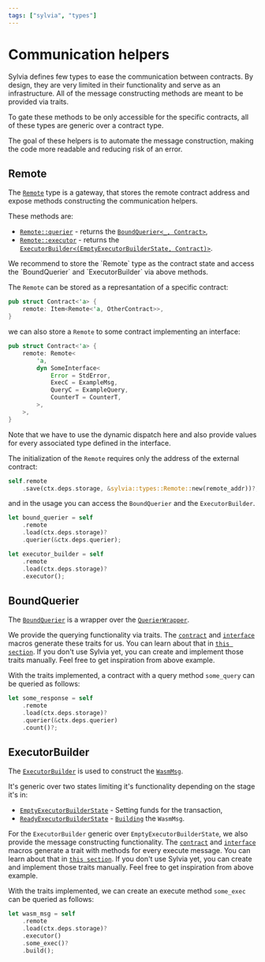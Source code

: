 ```yaml
---
tags: ["sylvia", "types"]
---
```



# Communication helpers

Sylvia defines few types to ease the communication between contracts. By design, they are very
limited in their functionality and serve as an infrastructure. All of the message constructing
methods are meant to be provided via traits.

To gate these methods to be only accessible for the specific contracts, all of these types are
generic over a contract type.

<Callout>
  The goal of these helpers is to automate the message construction, making the code more readable
  and reducing risk of an error.
</Callout>

## Remote

The [`Remote`](https://docs.rs/sylvia/latest/sylvia/types/struct.Remote.html) type is a gateway,
that stores the remote contract address and expose methods constructing the communication helpers.

These methods are:

- [`Remote::querier`](https://docs.rs/sylvia/latest/sylvia/types/struct.Remote.html#method.querier) -
  returns the
  [`BoundQuerier<_, Contract>`](https://docs.rs/sylvia/latest/sylvia/types/struct.BoundQuerier.html),
- [`Remote::executor`](https://docs.rs/sylvia/latest/sylvia/types/struct.Remote.html#method.executor) -
  returns the
  [`ExecutorBuilder<(EmptyExecutorBuilderState, Contract)>`](https://docs.rs/sylvia/latest/sylvia/types/struct.ExecutorBuilder.html).

<Callout>
  We recommend to store the `Remote` type as the contract state and access the `BoundQuerier` and
  `ExecutorBuilder` via above methods.
</Callout>

The `Remote` can be stored as a represantation of a specific contract:

```rust
pub struct Contract<'a> {
    remote: Item<Remote<'a, OtherContract>>,
}
```

we can also store a `Remote` to some contract implementing an interface:

```rust
pub struct Contract<'a> {
    remote: Remote<
        'a,
        dyn SomeInterface<
            Error = StdError,
            ExecC = ExampleMsg,
            QueryC = ExampleQuery,
            CounterT = CounterT,
        >,
    >,
}
```

<Callout>
  Note that we have to use the dynamic dispatch here and also provide values for every associated
  type defined in the interface.
</Callout>

The initialization of the `Remote` requires only the address of the external contract:

```rust
self.remote
    .save(ctx.deps.storage, &sylvia::types::Remote::new(remote_addr))?;
```

and in the usage you can access the `BoundQuerier` and the `ExecutorBuilder`.

```rust
let bound_querier = self
    .remote
    .load(ctx.deps.storage)?
    .querier(&ctx.deps.querier);

let executor_builder = self
    .remote
    .load(ctx.deps.storage)?
    .executor();
```

## BoundQuerier

The [`BoundQuerier`](https://docs.rs/sylvia/latest/sylvia/types/struct.BoundQuerier.html) is a
wrapper over the
[`QuerierWrapper`](https://docs.rs/cosmwasm-std/latest/cosmwasm_std/struct.QuerierWrapper.html).

We provide the querying functionality via traits. The [`contract`](../macros/contract) and
[`interface`](../macros/interface) macros generate these traits for us. You can learn about that in
[`this section`](../macros/generated-types/communication#query-helpers). If you don't use Sylvia
yet, you can create and implement those traits manually. Feel free to get inspiration from above
example.

With the traits implemented, a contract with a query method `some_query` can be queried as follows:

```rust
let some_response = self
    .remote
    .load(ctx.deps.storage)?
    .querier(&ctx.deps.querier)
    .count()?;
```

## ExecutorBuilder

The [`ExecutorBuilder`](https://docs.rs/sylvia/latest/sylvia/types/struct.ExecutorBuilder.html) is
used to construct the
[`WasmMsg`](https://docs.rs/cosmwasm-std/latest/cosmwasm_std/enum.WasmMsg.html).

It's generic over two states limiting it's functionality depending on the stage it's in:

- [`EmptyExecutorBuilderState`](https://docs.rs/sylvia/latest/sylvia/types/struct.EmptyExecutorBuilderState.html) -
  Setting funds for the transaction,
- [`ReadyExecutorBuilderState`](https://docs.rs/sylvia/latest/sylvia/types/struct.ReadyExecutorBuilderState.html) -
  [`Building`](https://docs.rs/sylvia/latest/sylvia/types/struct.ExecutorBuilder.html#method.build)
  the `WasmMsg`.

For the `ExecutorBuilder` generic over `EmptyExecutorBuilderState`, we also provide the message
constructing functionality. The [`contract`](../macros/contract) and
[`interface`](../macros/interface) macros generate a trait with methods for every execute message.
You can learn about that in
[`this section`](../macros/generated-types/communication#execute-helpers). If you don't use Sylvia
yet, you can create and implement those traits manually. Feel free to get inspiration from above
example.

With the traits implemented, we can create an execute method `some_exec` can be queried as follows:

```rust
let wasm_msg = self
    .remote
    .load(ctx.deps.storage)?
    .executor()
    .some_exec()?
    .build();
```
